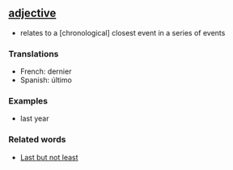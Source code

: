 ==[[adjective]]==
* relates to a [chronological] closest event in a series of events

===Translations===

*French: dernier
*Spanish: último

===Examples===

*last year

===Related words===

*[[Last but not least]]
